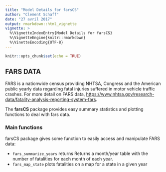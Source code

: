 ```yaml
---
title: "Model Details for farsCS"
author: "Clement Schaff"
date: "27 avril 2017"
output: rmarkdown::html_vignette
vignette: >
  %\VignetteIndexEntry{Model Details for farsCS}
  %\VignetteEngine{knitr::rmarkdown}
  %\VinetteEncoding{UTF-8}
---
```


```r
knitr::opts_chunk$set(echo = TRUE)
```

## FARS DATA

FARS is a nationwide census providing NHTSA, Congress and the American public yearly data regarding fatal injuries suffered in motor vehicle traffic crashes. For more detail on FARS data,  <https://www.nhtsa.gov/research-data/fatality-analysis-reporting-system-fars>.

The  **farsCS** package provides easy summary statistics and plotting functions to deal with fars data. 

### Main functions

farsCS package gives some function to easily access and manipulate FARS data:

* `fars_summarize_years` returns Returns a month/year table with the number of fatalities for each month of each year.
* `fars_map_state` plots fatalities on a map for a state in a given year

